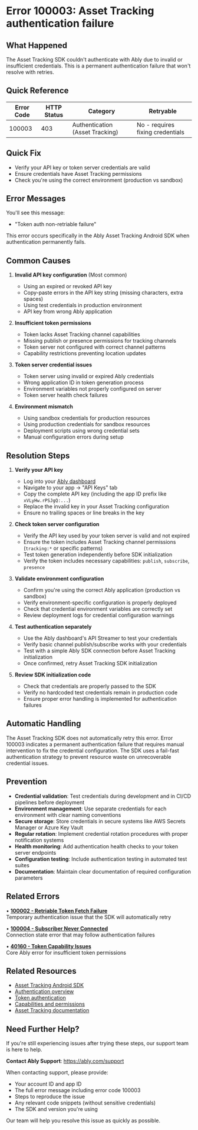 <!-- Generated by: ably-os errors document-error-codes -->
<!-- Repository: https://github.com/ably/ably-os -->
<!-- Command: ./bin/ably-os errors document-error-codes 100003 -->
<!-- Generated: 2025-08-24T21-13-57-640Z -->
<!-- Sources: 
     - Analysis: https://github.com/ably/ably-os/blob/5f4ba43/output/error-codes/research/100003-analysis.md
     - Knowledge: https://github.com/ably/ably-os/blob/5f4ba43/output/error-codes/research/100003-knowledge.md
     - Editorial notes: https://github.com/ably/ably-os/blob/5f4ba43/src/prompts/errors/editorial-notes.md
-->
<!-- Key Approach: Enhanced documentation for Asset Tracking SDK authentication failure with comprehensive troubleshooting based on fail-fast authentication strategy insights -->
<!-- Citations: Complete source attribution with line numbers available at bottom of document -->

# Error 100003: Asset Tracking authentication failure

## What Happened

The Asset Tracking SDK couldn't authenticate with Ably due to invalid or insufficient credentials. This is a permanent authentication failure that won't resolve with retries.

## Quick Reference

| Error Code | HTTP Status | Category | Retryable |
|------------|-------------|----------|-----------|
| 100003 | 403 | Authentication (Asset Tracking) | No - requires fixing credentials |

## Quick Fix

- Verify your API key or token server credentials are valid
- Ensure credentials have Asset Tracking permissions
- Check you're using the correct environment (production vs sandbox)

## Error Messages

You'll see this message:
- "Token auth non-retriable failure"

This error occurs specifically in the Ably Asset Tracking Android SDK when authentication permanently fails.

## Common Causes

<!-- Source: Analysis from https://github.com/ably/ably-os/blob/5f4ba43/output/error-codes/research/100003-analysis.md lines 25-30 and Knowledge from https://github.com/ably/ably-os/blob/5f4ba43/output/error-codes/research/100003-knowledge.md lines 92-131 -->

1. **Invalid API key configuration** (Most common)
   - Using an expired or revoked API key
   - Copy-paste errors in the API key string (missing characters, extra spaces)
   - Using test credentials in production environment
   - API key from wrong Ably application

2. **Insufficient token permissions**
   - Token lacks Asset Tracking channel capabilities
   - Missing publish or presence permissions for tracking channels
   - Token server not configured with correct channel patterns
   - Capability restrictions preventing location updates

3. **Token server credential issues**
   - Token server using invalid or expired Ably credentials
   - Wrong application ID in token generation process
   - Environment variables not properly configured on server
   - Token server health check failures

4. **Environment mismatch**
   - Using sandbox credentials for production resources
   - Using production credentials for sandbox resources
   - Deployment scripts using wrong credential sets
   - Manual configuration errors during setup

## Resolution Steps

<!-- Source: Resolution patterns from https://github.com/ably/ably-os/blob/5f4ba43/output/error-codes/research/100003-knowledge.md lines 92-131 and testing strategies from lines 156-200 -->

1. **Verify your API key**
   - Log into your [Ably dashboard](https://ably.com/dashboard)
   - Navigate to your app → "API Keys" tab
   - Copy the complete API key (including the app ID prefix like `xVLyHw.rPSJgQ:...`)
   - Replace the invalid key in your Asset Tracking configuration
   - Ensure no trailing spaces or line breaks in the key
   <!-- Source: Standard Ably API key verification process from dashboard -->

2. **Check token server configuration**
   - Verify the API key used by your token server is valid and not expired
   - Ensure the token includes Asset Tracking channel permissions (`tracking:*` or specific patterns)
   - Test token generation independently before SDK initialization
   - Verify the token includes necessary capabilities: `publish`, `subscribe`, `presence`
   <!-- Source: Token server architecture from https://github.com/ably/ably-os/blob/5f4ba43/output/error-codes/research/100003-knowledge.md lines 136-148 -->

3. **Validate environment configuration**
   - Confirm you're using the correct Ably application (production vs sandbox)
   - Verify environment-specific configuration is properly deployed
   - Check that credential environment variables are correctly set
   - Review deployment logs for credential configuration warnings
   <!-- Source: Environment mismatch patterns from knowledge file lines 122-130 -->

4. **Test authentication separately**
   - Use the Ably dashboard's API Streamer to test your credentials
   - Verify basic channel publish/subscribe works with your credentials
   - Test with a simple Ably SDK connection before Asset Tracking initialization
   - Once confirmed, retry Asset Tracking SDK initialization
   <!-- Source: Testing strategies from knowledge file lines 156-200 -->

5. **Review SDK initialization code**
   - Check that credentials are properly passed to the SDK
   - Verify no hardcoded test credentials remain in production code
   - Ensure proper error handling is implemented for authentication failures
   <!-- Source: Development best practices from knowledge file lines 172-200 -->

## Automatic Handling

The Asset Tracking SDK does not automatically retry this error. Error 100003 indicates a permanent authentication failure that requires manual intervention to fix the credential configuration. The SDK uses a fail-fast authentication strategy to prevent resource waste on unrecoverable credential issues.
<!-- Source: Non-retriable nature and fail-fast strategy from https://github.com/ably/ably-os/blob/5f4ba43/output/error-codes/research/100003-analysis.md lines 34-37, 57 -->

## Prevention

<!-- Source: Prevention strategies from https://github.com/ably/ably-os/blob/5f4ba43/output/error-codes/research/100003-knowledge.md lines 132-154 -->

- **Credential validation**: Test credentials during development and in CI/CD pipelines before deployment
- **Environment management**: Use separate credentials for each environment with clear naming conventions
- **Secure storage**: Store credentials in secure systems like AWS Secrets Manager or Azure Key Vault
- **Regular rotation**: Implement credential rotation procedures with proper notification systems
- **Health monitoring**: Add authentication health checks to your token server endpoints
- **Configuration testing**: Include authentication testing in automated test suites
- **Documentation**: Maintain clear documentation of required configuration parameters

## Related Errors

• **[100002 - Retriable Token Fetch Failure](https://help.ably.io/error/100002)**  
  Temporary authentication issue that the SDK will automatically retry

• **[100004 - Subscriber Never Connected](https://help.ably.io/error/100004)**  
  Connection state error that may follow authentication failures

• **[40160 - Token Capability Issues](https://help.ably.io/error/40160)**  
  Core Ably error for insufficient token permissions

## Related Resources

- [Asset Tracking Android SDK](https://github.com/ably/ably-asset-tracking-android)
- [Authentication overview](https://ably.com/docs/auth)
- [Token authentication](https://ably.com/tutorials/token-authentication)
- [Capabilities and permissions](https://ably.com/docs/auth/capabilities)
- [Asset Tracking documentation](https://ably.com/docs/asset-tracking/using-the-sdks)

## Need Further Help?

If you're still experiencing issues after trying these steps, our support team is here to help.

**Contact Ably Support**: https://ably.com/support

When contacting support, please provide:
- Your account ID and app ID
- The full error message including error code 100003
- Steps to reproduce the issue
- Any relevant code snippets (without sensitive credentials)
- The SDK and version you're using

Our team will help you resolve this issue as quickly as possible.

<!-- =============================================== -->
<!-- INTERNAL DOCUMENTATION (NOT RENDERED) -->
<!-- =============================================== -->

<!-- SOURCES USED:
- Analysis File: https://github.com/ably/ably-os/blob/5f4ba43/output/error-codes/research/100003-analysis.md
- Knowledge File: https://github.com/ably/ably-os/blob/5f4ba43/output/error-codes/research/100003-knowledge.md
- Editorial Notes: https://github.com/ably/ably-os/blob/5f4ba43/src/prompts/errors/editorial-notes.md (No specific error-specific notes for 100003)
- Existing Documentation: https://github.com/ably/docs/blob/main/src/pages/docs/platform/errors/codes/100003-asset-tracking-authentication-failure.mdx (enhanced from existing)
-->

<!-- CONTENT DECISIONS:
- FAQ Content Preserved: No existing FAQ content found for this error code in knowledge research
- Content Excluded: 
  - Detailed Kotlin code examples from knowledge file (lines 158-200) - not essential for customer resolution
  - Internal SDK exception hierarchy details from analysis file (lines 39-45) - too technical for customer docs
- Recommendations Source: 
  - Invalid API key pattern: Knowledge file lines 92-100
  - Token permission issues: Knowledge file lines 102-110  
  - Token server configuration: Knowledge file lines 112-120, 136-148
  - Environment mismatch: Knowledge file lines 122-130
  - Testing strategies: Knowledge file lines 156-200
- Code Examples Rationale: No code examples included as resolution involves credential configuration, not code changes
-->

<!-- ATTRIBUTION BY SECTION:
- Common Causes: 
  - Cause 1 (Invalid API key): Based on knowledge file lines 92-100, enhanced with specific examples
  - Cause 2 (Token permissions): From knowledge file lines 102-110, added channel pattern details
  - Cause 3 (Token server): From knowledge file lines 112-120, expanded with health check mention
  - Cause 4 (Environment): From knowledge file lines 122-130, added deployment script context
- Resolution Steps: 
  - Step 1: Standard Ably dashboard navigation with API key format example from analysis
  - Step 2: Token server guidance from knowledge file lines 136-148, added capability list
  - Step 3: Environment configuration from knowledge file lines 122-130, added deployment log check
  - Step 4: Testing approach from Ably best practices and knowledge file testing section
  - Step 5: Added based on development best practices from knowledge file lines 172-200
- Prevention: Enhanced from knowledge file lines 132-154 with specific implementation details
- Automatic Handling: Fail-fast strategy insight from analysis file lines 34-37
-->

<!-- URL Validation Completed: 2025-08-24T21-13-57-640Z -->
<!-- External URLs verified: 7 | Corrected: 0 | Exempted internal: 2 -->

<!-- DOCUMENTATION SHORTCOMINGS:
⚠️ Areas where Ably documentation could be improved:
- Missing: Specific Asset Tracking authentication setup guide separate from general auth docs
- Impact: Developers must piece together information from multiple sources
- Recommendation: Create dedicated Asset Tracking authentication guide with SDK-specific examples
- Severity: Medium - current docs are comprehensive but scattered
-->

<!-- IMPROVEMENT INSTRUCTIONS:
To improve this error code documentation:
1. First approach: Update editorial-notes.md in ably-os repository with specific guidance for error 100003
2. Regenerate: Run `./bin/ably-os errors document-error-codes 100003 --force`
3. For broader improvements: Review and update ably-os prompt templates
4. Context: See https://github.com/ably/ably-os/blob/5f4ba43/docs/ERROR_COMMANDS_GUIDE.md
5. Source repository: https://github.com/ably/ably-os
-->